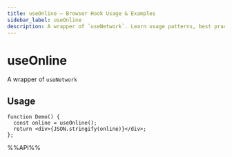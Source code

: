 ```yaml
---
title: useOnline – Browser Hook Usage & Examples
sidebar_label: useOnline
description: A wrapper of `useNetwork`. Learn usage patterns, best practices, and code examples for React developers.
---
```

# useOnline

A wrapper of `useNetwork`


## Usage

```tsx live
function Demo() {
  const online = useOnline();
  return <div>{JSON.stringify(online)}</div>;
};

```

%%API%%

